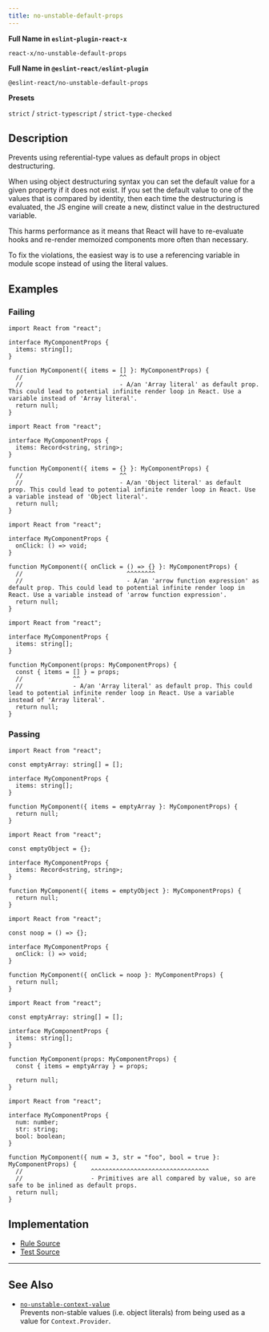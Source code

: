 ```yaml
---
title: no-unstable-default-props
---
```


**Full Name in `eslint-plugin-react-x`**

```plain copy
react-x/no-unstable-default-props
```

**Full Name in `@eslint-react/eslint-plugin`**

```plain copy
@eslint-react/no-unstable-default-props
```

**Presets**

`strict` / `strict-typescript` / `strict-type-checked`

## Description

Prevents using referential-type values as default props in object destructuring.

When using object destructuring syntax you can set the default value for a given property if it does not exist. If you set the default value to one of the values that is compared by identity, then each time the destructuring is evaluated, the JS engine will create a new, distinct value in the destructured variable.

This harms performance as it means that React will have to re-evaluate hooks and re-render memoized components more often than necessary.

To fix the violations, the easiest way is to use a referencing variable in module scope instead of using the literal values.

## Examples

### Failing

```tsx
import React from "react";

interface MyComponentProps {
  items: string[];
}

function MyComponent({ items = [] }: MyComponentProps) {
  //                           ^^
  //                           - A/an 'Array literal' as default prop. This could lead to potential infinite render loop in React. Use a variable instead of 'Array literal'.
  return null;
}
```

```tsx
import React from "react";

interface MyComponentProps {
  items: Record<string, string>;
}

function MyComponent({ items = {} }: MyComponentProps) {
  //                           ^^
  //                           - A/an 'Object literal' as default prop. This could lead to potential infinite render loop in React. Use a variable instead of 'Object literal'.
  return null;
}
```

```tsx
import React from "react";

interface MyComponentProps {
  onClick: () => void;
}

function MyComponent({ onClick = () => {} }: MyComponentProps) {
  //                             ^^^^^^^^
  //                             - A/an 'arrow function expression' as default prop. This could lead to potential infinite render loop in React. Use a variable instead of 'arrow function expression'.
  return null;
}
```

```tsx
import React from "react";

interface MyComponentProps {
  items: string[];
}

function MyComponent(props: MyComponentProps) {
  const { items = [] } = props;
  //              ^^
  //              - A/an 'Array literal' as default prop. This could lead to potential infinite render loop in React. Use a variable instead of 'Array literal'.
  return null;
}
```

### Passing

```tsx
import React from "react";

const emptyArray: string[] = [];

interface MyComponentProps {
  items: string[];
}

function MyComponent({ items = emptyArray }: MyComponentProps) {
  return null;
}
```

```tsx
import React from "react";

const emptyObject = {};

interface MyComponentProps {
  items: Record<string, string>;
}

function MyComponent({ items = emptyObject }: MyComponentProps) {
  return null;
}
```

```tsx
import React from "react";

const noop = () => {};

interface MyComponentProps {
  onClick: () => void;
}

function MyComponent({ onClick = noop }: MyComponentProps) {
  return null;
}
```

```tsx
import React from "react";

const emptyArray: string[] = [];

interface MyComponentProps {
  items: string[];
}

function MyComponent(props: MyComponentProps) {
  const { items = emptyArray } = props;

  return null;
}
```

```tsx
import React from "react";

interface MyComponentProps {
  num: number;
  str: string;
  bool: boolean;
}

function MyComponent({ num = 3, str = "foo", bool = true }: MyComponentProps) {
  //                   ^^^^^^^^^^^^^^^^^^^^^^^^^^^^^^^^^
  //                   - Primitives are all compared by value, so are safe to be inlined as default props.
  return null;
}
```

## Implementation

- [Rule Source](https://github.com/Rel1cx/eslint-react/tree/main/packages/plugins/eslint-plugin-react-x/src/rules/no-unstable-default-props.ts)
- [Test Source](https://github.com/Rel1cx/eslint-react/tree/main/packages/plugins/eslint-plugin-react-x/src/rules/no-unstable-default-props.spec.ts)

---

## See Also

- [`no-unstable-context-value`](./no-unstable-context-value)\
  Prevents non-stable values (i.e. object literals) from being used as a value for `Context.Provider`.
